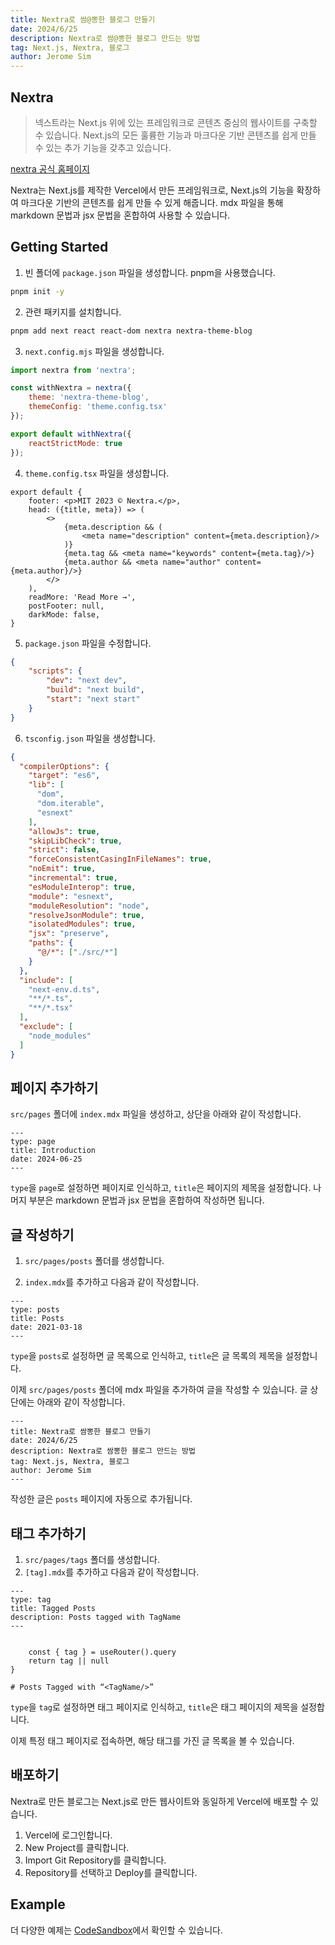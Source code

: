 ```yaml
---
title: Nextra로 쌈@뽕한 블로그 만들기
date: 2024/6/25
description: Nextra로 쌈@뽕한 블로그 만드는 방법
tag: Next.js, Nextra, 블로그
author: Jerome Sim
---
```


## Nextra
> 넥스트라는 Next.js 위에 있는 프레임워크로 콘텐츠 중심의 웹사이트를 구축할 수 있습니다. Next.js의 모든 훌륭한 기능과 마크다운 기반 콘텐츠를 쉽게 만들 수 있는 추가 기능을 갖추고 있습니다.

[nextra 공식 홈페이지](https://nextra.vercel.app/)

Nextra는 Next.js를 제작한 Vercel에서 만든 프레임워크로, Next.js의 기능을 확장하여 마크다운 기반의 콘텐츠를 쉽게 만들 수 있게 해줍니다.
mdx 파일을 통해 markdown 문법과 jsx 문법을 혼합하여 사용할 수 있습니다.

## Getting Started

1. 빈 폴더에 ```package.json``` 파일을 생성합니다. pnpm을 사용했습니다.

```bash
pnpm init -y
```

2. 관련 패키지를 설치합니다.

```bash
pnpm add next react react-dom nextra nextra-theme-blog
```

3. ```next.config.mjs``` 파일을 생성합니다.

```js
import nextra from 'nextra';

const withNextra = nextra({
    theme: 'nextra-theme-blog',
    themeConfig: 'theme.config.tsx'
});

export default withNextra({
    reactStrictMode: true
});
```

4. ```theme.config.tsx``` 파일을 생성합니다.

```tsx
export default {
    footer: <p>MIT 2023 © Nextra.</p>,
    head: ({title, meta}) => (
        <>
            {meta.description && (
                <meta name="description" content={meta.description}/>
            )}
            {meta.tag && <meta name="keywords" content={meta.tag}/>}
            {meta.author && <meta name="author" content={meta.author}/>}
        </>
    ),
    readMore: 'Read More →',
    postFooter: null,
    darkMode: false,
}
```

5. ```package.json``` 파일을 수정합니다.

```json
{
    "scripts": {
        "dev": "next dev",
        "build": "next build",
        "start": "next start"
    }
}
```

6. ```tsconfig.json``` 파일을 생성합니다.

```json
{
  "compilerOptions": {
    "target": "es6",
    "lib": [
      "dom",
      "dom.iterable",
      "esnext"
    ],
    "allowJs": true,
    "skipLibCheck": true,
    "strict": false,
    "forceConsistentCasingInFileNames": true,
    "noEmit": true,
    "incremental": true,
    "esModuleInterop": true,
    "module": "esnext",
    "moduleResolution": "node",
    "resolveJsonModule": true,
    "isolatedModules": true,
    "jsx": "preserve",
    "paths": {
      "@/*": ["./src/*"]
    }
  },
  "include": [
    "next-env.d.ts",
    "**/*.ts",
    "**/*.tsx"
  ],
  "exclude": [
    "node_modules"
  ]
}
```

## 페이지 추가하기

```src/pages``` 폴더에 ```index.mdx``` 파일을 생성하고, 상단을 아래와 같이 작성합니다.

```mdx
---
type: page
title: Introduction
date: 2024-06-25
---
```

```type```을 ```page```로 설정하면 페이지로 인식하고, ```title```은 페이지의 제목을 설정합니다.
나머지 부분은 markdown 문법과 jsx 문법을 혼합하여 작성하면 됩니다.

## 글 작성하기
1. ```src/pages/posts``` 폴더를 생성합니다.

2. ```index.mdx```를 추가하고 다음과 같이 작성합니다.

```mdx
---
type: posts
title: Posts
date: 2021-03-18
---
```

```type```을 ```posts```로 설정하면 글 목록으로 인식하고, ```title```은 글 목록의 제목을 설정합니다.

이제 ```src/pages/posts``` 폴더에 mdx 파일을 추가하여 글을 작성할 수 있습니다. 글 상단에는 아래와 같이 작성합니다.

```mdx
---
title: Nextra로 쌈뽕한 블로그 만들기
date: 2024/6/25
description: Nextra로 쌈뽕한 블로그 만드는 방법
tag: Next.js, Nextra, 블로그
author: Jerome Sim
---
```

작성한 글은 ```posts``` 페이지에 자동으로 추가됩니다.

## 태그 추가하기
1. ```src/pages/tags``` 폴더를 생성합니다.
2. ```[tag].mdx```를 추가하고 다음과 같이 작성합니다.

```mdx
---
type: tag
title: Tagged Posts
description: Posts tagged with TagName
---


    const { tag } = useRouter().query
    return tag || null
}

# Posts Tagged with “<TagName/>”
```

```type```을 ```tag```로 설정하면 태그 페이지로 인식하고, ```title```은 태그 페이지의 제목을 설정합니다.

이제 특정 태그 페이지로 접속하면, 해당 태그를 가진 글 목록을 볼 수 있습니다.

## 배포하기

Nextra로 만든 블로그는 Next.js로 만든 웹사이트와 동일하게 Vercel에 배포할 수 있습니다.

1. Vercel에 로그인합니다.
2. New Project를 클릭합니다.
3. Import Git Repository를 클릭합니다.
4. Repository를 선택하고 Deploy를 클릭합니다.


## Example

더 다양한 예제는 [CodeSandbox](https://codesandbox.io/examples/package/nextra-theme-blog)에서 확인할 수 있습니다.
